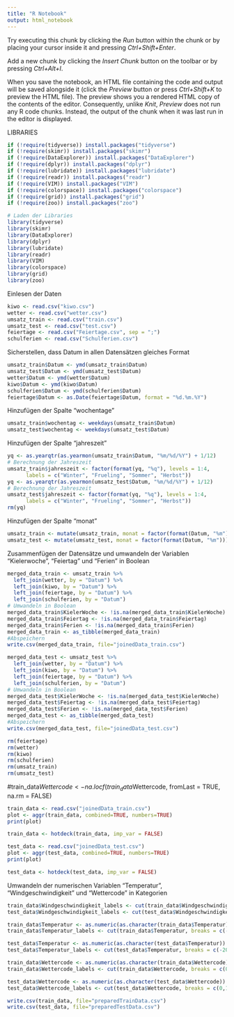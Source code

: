 ```yaml
---
title: "R Notebook"
output: html_notebook
---
```


Try executing this chunk by clicking the *Run* button within the chunk or by placing your cursor inside it and pressing *Ctrl+Shift+Enter*. 

Add a new chunk by clicking the *Insert Chunk* button on the toolbar or by pressing *Ctrl+Alt+I*.

When you save the notebook, an HTML file containing the code and output will be saved alongside it (click the *Preview* button or press *Ctrl+Shift+K* to preview the HTML file).
The preview shows you a rendered HTML copy of the contents of the editor. Consequently, unlike *Knit*, *Preview* does not run any R code chunks. Instead, the output of the chunk when it was last run in the editor is displayed.

LIBRARIES
```r
if (!require(tidyverse)) install.packages("tidyverse")
if (!require(skimr)) install.packages("skimr")
if (!require(DataExplorer)) install.packages("DataExplorer")
if (!require(dplyr)) install.packages("dplyr")
if (!require(lubridate)) install.packages("lubridate")
if (!require(readr)) install.packages("readr")
if (!require(VIM)) install.packages("VIM")
if (!require(colorspace)) install.packages("colorspace")
if (!require(grid)) install.packages("grid")
if (!require(zoo)) install.packages("zoo")

# Laden der Libraries
library(tidyverse)
library(skimr)
library(DataExplorer)
library(dplyr)
library(lubridate)
library(readr)
library(VIM)
library(colorspace)
library(grid)
library(zoo)
```

Einlesen der Daten
```r
kiwo <- read.csv("kiwo.csv")
wetter <- read.csv("wetter.csv")
umsatz_train <- read.csv("train.csv")
umsatz_test <- read.csv("test.csv")
feiertage <- read.csv("Feiertage.csv", sep = ";")
schulferien <- read.csv("Schulferien.csv")
```

Sicherstellen, dass Datum in allen Datensätzen gleiches Format
```r
umsatz_train$Datum <- ymd(umsatz_train$Datum)
umsatz_test$Datum <- ymd(umsatz_test$Datum)
wetter$Datum <- ymd(wetter$Datum)
kiwo$Datum <- ymd(kiwo$Datum)
schulferien$Datum <- ymd(schulferien$Datum)
feiertage$Datum <- as.Date(feiertage$Datum, format = "%d.%m.%Y")
```

Hinzufügen der Spalte "wochentage"
```r
umsatz_train$wochentag <- weekdays(umsatz_train$Datum)
umsatz_test$wochentag <- weekdays(umsatz_test$Datum)
```

Hinzufügen der Spalte "jahreszeit"
```r
yq <- as.yearqtr(as.yearmon(umsatz_train$Datum, "%m/%d/%Y") + 1/12)
# Berechnung der Jahreszeit
umsatz_train$jahreszeit <- factor(format(yq, "%q"), levels = 1:4, 
      labels = c("Winter", "Frueling", "Sommer", "Herbst"))
yq <- as.yearqtr(as.yearmon(umsatz_test$Datum, "%m/%d/%Y") + 1/12)
# Berechnung der Jahreszeit
umsatz_test$jahreszeit <- factor(format(yq, "%q"), levels = 1:4, 
      labels = c("Winter", "Frueling", "Sommer", "Herbst"))
rm(yq)
```

Hinzufügen der Spalte "monat"
```r
umsatz_train <- mutate(umsatz_train, monat = factor(format(Datum, "%m")))
umsatz_test <- mutate(umsatz_test, monat = factor(format(Datum, "%m")))
```

Zusammenfügen der Datensätze und umwandeln der Variablen "Kielerwoche", "Feiertag" und "Ferien" in Boolean
```r
merged_data_train <- umsatz_train %>%
  left_join(wetter, by = "Datum") %>%
  left_join(kiwo, by = "Datum") %>%
  left_join(feiertage, by = "Datum") %>%
  left_join(schulferien, by = "Datum")
# Umwandeln in Boolean
merged_data_train$KielerWoche <- !is.na(merged_data_train$KielerWoche)
merged_data_train$Feiertag <- !is.na(merged_data_train$Feiertag)
merged_data_train$Ferien <- !is.na(merged_data_train$Ferien)
merged_data_train <- as_tibble(merged_data_train)
#Abspeichern
write.csv(merged_data_train, file="joinedData_train.csv")
```

```r
merged_data_test <- umsatz_test %>%
  left_join(wetter, by = "Datum") %>%
  left_join(kiwo, by = "Datum") %>%
  left_join(feiertage, by = "Datum") %>%
  left_join(schulferien, by = "Datum")
# Umwandeln in Boolean
merged_data_test$KielerWoche <- !is.na(merged_data_test$KielerWoche)
merged_data_test$Feiertag <- !is.na(merged_data_test$Feiertag)
merged_data_test$Ferien <- !is.na(merged_data_test$Ferien)
merged_data_test <- as_tibble(merged_data_test)
#Abspeichern
write.csv(merged_data_test, file="joinedData_test.csv")
```

```r
rm(feiertage)
rm(wetter)
rm(kiwo)
rm(schulferien)
rm(umsatz_train)
rm(umsatz_test)
```

#train_data$Wettercode <- na.locf(train_data$Wettercode, fromLast = TRUE, na.rm = FALSE)

```r
train_data <- read.csv("joinedData_train.csv")
plot <- aggr(train_data, combined=TRUE, numbers=TRUE)
print(plot)
```

```r
train_data <- hotdeck(train_data, imp_var = FALSE)
```

```r
test_data <- read.csv("joinedData_test.csv")
plot <- aggr(test_data, combined=TRUE, numbers=TRUE)
print(plot)
```

```r
test_data <- hotdeck(test_data, imp_var = FALSE)

```

Umwandeln der numerischen Variablen "Temperatur", "Windgeschwindigkeit" und "Wettercode" in Kategorien
```r
train_data$Windgeschwindigkeit_labels <- cut(train_data$Windgeschwindigkeit, breaks = c(0,10.7,20.7,37), labels=c("Brise", "Wind","Sturm"), right=FALSE)
test_data$Windgeschwindigkeit_labels <- cut(test_data$Windgeschwindigkeit, breaks = c(0,10.7,20.7,37), labels=c("Brise", "Wind","Sturm"), right=FALSE)

train_data$Temperatur <- as.numeric(as.character(train_data$Temperatur))
train_data$Temperatur_labels <- cut(train_data$Temperatur, breaks = c(-20,1,11,21,31,45), labels=c("eisig", "kalt", "moderat", "sommerlich", "heiß"), right=FALSE)

test_data$Temperatur <- as.numeric(as.character(test_data$Temperatur))
test_data$Temperatur_labels <- cut(test_data$Temperatur, breaks = c(-20,1,11,21,31,45), labels=c("eisig", "kalt", "moderat", "sommerlich", "heiß"), right=FALSE)

train_data$Wettercode <- as.numeric(as.character(train_data$Wettercode))
train_data$Wettercode_labels <- cut(train_data$Wettercode, breaks = c(0,14,99), labels=c("Trocken","RegenGewitter"), right=FALSE)

test_data$Wettercode <- as.numeric(as.character(test_data$Wettercode))
test_data$Wettercode_labels <- cut(test_data$Wettercode, breaks = c(0,14,99), labels=c("Trocken","RegenGewitter"), right=FALSE)
```


```r
write.csv(train_data, file="preparedTrainData.csv")
write.csv(test_data, file="preparedTestData.csv")
```



